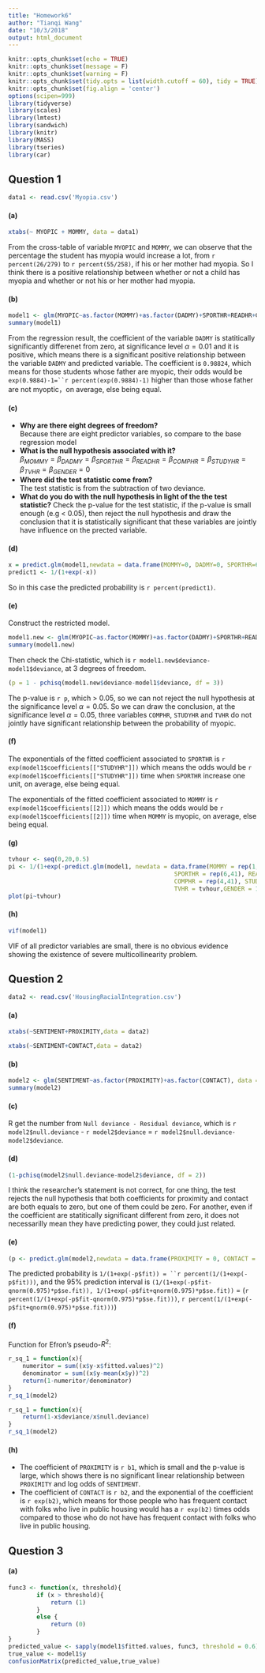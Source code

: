 ```yaml
---
title: "Homework6"
author: "Tianqi Wang"
date: "10/3/2018"
output: html_document
---
```


```r
knitr::opts_chunk$set(echo = TRUE)
knitr::opts_chunk$set(message = F)
knitr::opts_chunk$set(warning = F)
knitr::opts_chunk$set(tidy.opts = list(width.cutoff = 60), tidy = TRUE)
knitr::opts_chunk$set(fig.align = 'center') 
options(scipen=999)
library(tidyverse)
library(scales)
library(lmtest)
library(sandwich)
library(knitr)
library(MASS)
library(tseries)
library(car)
```

## Question 1
```r
data1 <- read.csv('Myopia.csv')
```

#### (a)
```r
xtabs(~ MYOPIC + MOMMY, data = data1)
```

From the cross-table of variable `MYOPIC` and `MOMMY`, we can observe that the percentage the student has myopia would increase a lot, from `r percent(26/279)` to `r percent(55/258)`, if his or her mother had myopia. So I think there is a positive relationship between whether or not a child has myopia and whether or not his or her mother had myopia.

#### (b)
```r
model1 <- glm(MYOPIC~as.factor(MOMMY)+as.factor(DADMY)+SPORTHR+READHR+COMPHR+STUDYHR+TVHR+as.factor(GENDER), family = binomial, data = data1)
summary(model1)
```

From the regression result, the coefficient of the variable `DADMY` is statitically significantly differenet from zero, at significance level $\alpha = 0.01$ and it is positive, which means there is a significant positive relationship between the variable `DADMY` and predicted variable. The coefficient is `0.98824`, which means for those students whose father are myopic, their odds would be `exp(0.9884)-1=``r percent(exp(0.9884)-1)` higher than those whose father are not myoptic，on average, else being equal.

#### (c)
 - **Why are there eight degrees of freedom?**  
    Because there are eight predictor variables, so compare to the base regression model 
 - **What is the null hypothesis associated with it?**  
    $\beta_{MOMMY} = \beta_{DADMY} = \beta_{SPORTHR} = \beta_{READHR} = \beta_{COMPHR} = \beta_{STUDYHR} = \beta_{TVHR} = \beta_{GENDER} = 0$
 - **Where did the test statistic come from?**  
    The test statistic is from the subtraction of two deviance.  
 - **What do you do with the null hypothesis in light of the the test statistic?**
    Check the p-value for the test statistic, if the p-value is small enough (e.g < 0.05), then reject the null hypothesis and draw the conclusion that it is statistically significant that these variables are jointly have influence on the prected variable.
    
#### (d)
```r
x = predict.glm(model1,newdata = data.frame(MOMMY=0, DADMY=0, SPORTHR=6, READHR=5, COMPHR=4, STUDYHR=3, TVHR=2, GENDER = 1))
predict1 <- 1/(1+exp(-x))
```

So in this case the predicted probability is `r percent(predict1)`.

#### (e)
Construct the restricted model.
```r
model1.new <- glm(MYOPIC~as.factor(MOMMY)+as.factor(DADMY)+SPORTHR+READHR+as.factor(GENDER), family = binomial, data = data1)
summary(model1.new)
```

Then check the Chi-statistic, which is `r model1.new$deviance-model1$deviance`, at 3 degrees of freedom. 
```r
(p = 1 - pchisq(model1.new$deviance-model1$deviance, df = 3))
```
The p-value is `r p`, which > 0.05, so we can not reject the null hypothesis at the significance level $\alpha = 0.05$. So we can draw the conclusion, at the significance level $\alpha = 0.05$, three variables `COMPHR`, `STUDYHR` and `TVHR` do not jointly have significant relationship between the probability of myopic.

#### (f)
The exponentials of the fitted coefficient associated to `SPORTHR` is `r exp(model1$coefficients[["STUDYHR"]])` which means the odds would be `r exp(model1$coefficients[["STUDYHR"]])` time when `SPORTHR` increase one unit, on average, else being equal.

The exponentials of the fitted coefficient associated to `MOMMY` is `r exp(model1$coefficients[[2]])` which means the odds would be `r exp(model1$coefficients[[2]])` time when `MOMMY` is myopic, on average, else being equal.

#### (g)
```r
tvhour <- seq(0,20,0.5)
pi <- 1/(1+exp(-predict.glm(model1, newdata = data.frame(MOMMY = rep(1,41), DADMY = rep(1,41),  
                                               SPORTHR = rep(6,41), READHR  = rep(5,41), 
                                               COMPHR = rep(4,41), STUDYHR = rep(3,41), 
                                               TVHR = tvhour,GENDER = 1))))
plot(pi~tvhour)
```

#### (h)
```r
vif(model1)
```

VIF of all predictor variables are small, there is no obvious evidence showing the existence of severe multicollinearity problem.

## Question 2
```r
data2 <- read.csv('HousingRacialIntegration.csv')
```
#### (a)
```r
xtabs(~SENTIMENT+PROXIMITY,data = data2)
```

```r
xtabs(~SENTIMENT+CONTACT,data = data2)
```

#### (b)
```r
model2 <- glm(SENTIMENT~as.factor(PROXIMITY)+as.factor(CONTACT), data = data2, family = 'binomial')
summary(model2)
```

#### (c)
R get the number from `Null deviance - Residual deviance`, which is `r model2$null.deviance` - `r model2$deviance` = `r model2$null.deviance-model2$deviance`.

#### (d)
```r
(1-pchisq(model2$null.deviance-model2$deviance, df = 2))
```
I think the researcher's statement is not correct, for one thing, the test rejects the null hypothesis that both coefficients for proximity and contact are both equals to zero, but one of them could be zero. For another, even if the coefficient are statitically significant different from zero, it does not necessarilly mean they have predicting power, they could just related.

#### (e)
```r
(p <- predict.glm(model2,newdata = data.frame(PROXIMITY = 0, CONTACT = 1), type = 'link', se.fit = T))
```

The predicted probability is `1/(1+exp(-p$fit)) = ``r percent(1/(1+exp(-p$fit)))`, and the 95% prediction interval is `(1/(1+exp(-p$fit-qnorm(0.975)*p$se.fit)), 1/(1+exp(-p$fit+qnorm(0.975)*p$se.fit))` =  (`r percent(1/(1+exp(-p$fit-qnorm(0.975)*p$se.fit)))`, `r percent(1/(1+exp(-p$fit+qnorm(0.975)*p$se.fit)))`)

#### (f)

Function for Efron's pseudo-$R^2$:
```r
r_sq_1 = function(x){
    numeritor = sum((x$y-x$fitted.values)^2)
    denominator = sum((x$y-mean(x$y))^2)
    return(1-numeritor/denominator)
}
r_sq_1(model2)
```

```r
r_sq_1 = function(x){
    return(1-x$deviance/x$null.deviance)
}
r_sq_1(model2)
```

#### (h)
- The coefficient of `PROXIMITY` is `r b1`, which is small and the p-value is large, which shows there is no significant linear relationship between `PROXIMITY` and log odds of `SENTIMENT`.
- The coefficient of `CONTACT` is `r b2`, and the exponential of the coefficient is `r exp(b2)`, which means for those people who has frequent contact with folks who live in public housing would has a `r exp(b2)` times odds compared to those who do not have has frequent contact with folks who live in public housing.

## Question 3
#### (a)
```r

func3 <- function(x, threshold){
        if (x > threshold){
            return (1)
        }
        else {
            return (0)
        }
}
predicted_value <- sapply(model1$fitted.values, func3, threshold = 0.6)
true_value <- model1$y
confusionMatrix(predicted_value,true_value)
```

